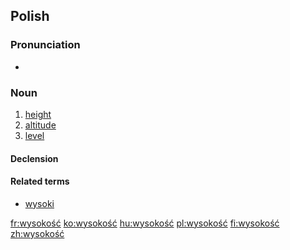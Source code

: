 ==Polish==
{{wikipedia|lang=pl|dab=Wysokość}}

===Pronunciation===
* {{audio|Pl-wysokość.ogg|audio}}

===Noun===
{{infl|pl|noun|g=f}}

# [[height]]
# [[altitude]]
# [[level]]

====Declension====
{{pl-decl-noun-ść|wysokoś}}

====Related terms====
* [[wysoki]]

[[fr:wysokość]]
[[ko:wysokość]]
[[hu:wysokość]]
[[pl:wysokość]]
[[fi:wysokość]]
[[zh:wysokość]]